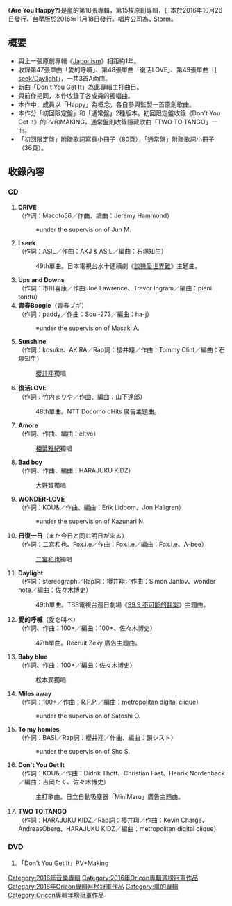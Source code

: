 {{unreferenced|time=2016-11-12T21:55:32+00:00}}
{{Infobox Album
|Name=Are You Happy?
|Cover=
|Artist=[[嵐|嵐]]
|Type=專輯
|Released=2016年10月26日
|Recorded=2016年
|Genre=[[J-POP|J-POP]]
|Length=
|Label=[[J_Storm|J Storm]]
|Producer=
|Certification=
|Chart position=* 週間最高排名第1位（Oricon）
|Reviews=
|Last album=[[Japonism|Japonism]]<br />（2015年）
|This album='''Are You Happy?'''<br />（2016年）
|Next album= [[「untitled」|「untitled」]]<br />（2017年）
|Misc={{Singles 
 | Name          = Are You Happy? 
 | Type          = 錄音室專輯 
 | Single 1      = [[愛的呼喊|愛的呼喊]] 
 | Single 1 date = 2015年9月2日 
 | Single 2      = [[復活LOVE|復活LOVE]] 
 | Single 2 date = 2016年2月24日 
 | Single 3      = [[I_seek/Daylight|I seek/Daylight]] 
 | Single 3 date = 2016年5月18日 }}
}}
《'''Are You Happy?'''》是[[嵐|嵐]]的第18張專輯，第15枚原創專輯，日本於2016年10月26日發行，台壓版於2016年11月18日發行。唱片公司為[[J_Storm|J Storm]]。

== 概要 ==
* 與上一張原創專輯《[[Japonism|Japonism]]》相距約1年。
* 收錄第47張單曲「愛的呼喊」、第48張單曲「復活LOVE」、第49張單曲「[[I_seek/Daylight|I seek/Daylight]]」，一共3首A面曲。
* 新曲「Don't You Get It」為此專輯主打曲目。
* 與前作相同，本作收錄了各成員的獨唱曲。
* 本作中，成員以「Happy」為概念，各自參與監製一首原創歌曲。
* 本作分「初回限定盤」和「通常盤」2種版本。初回限定盤收錄《Don't You Get It》的PV和MAKING，通常盤則收錄隱藏歌曲「TWO TO TANGO」一曲。
* 「初回限定盤」附贈歌詞寫真小冊子（80頁），「通常盤」附贈歌詞小冊子（36頁）。

== 收錄內容 ==
=== CD ===
# '''DRIVE'''<br/>（作词：Macoto56／作曲、编曲：Jeremy Hammond）
#:※under the supervision of Jun M.
# '''I seek'''<br/>（作詞：ASIL／作曲：AKJ & ASIL／編曲：石塚知生）
#:49th單曲。日本電視台水十連續劇《[[談戀愛世界難|談戀愛世界難]]》主題曲。
# '''Ups and Downs'''<br/>（作詞：市川喜康／作曲:Joe Lawrence、Trevor Ingram／編曲：pieni tonttu）
# '''青春Boogie'''（青春ブギ）<br/>（作詞：paddy／作曲：Soul-273／編曲：ha-j）
#:※under the supervision of Masaki A.
# '''Sunshine'''<br/>（作詞：kosuke、AKIRA／Rap詞：櫻井翔／作曲：Tommy Clint／編曲：石塚知生）
#:[[櫻井翔|櫻井翔]]獨唱
# '''復活LOVE'''<br/>（作詞：竹内まりや／作曲、編曲：山下達郎）
#:48th單曲。NTT Docomo dHits 廣告主題曲。
# '''Amore'''<br/>（作詞、作曲、編曲：eltvo）
#:[[相葉雅紀|相葉雅紀]]獨唱
# '''Bad boy'''<br/>（作詞、作曲、編曲：HARAJUKU KIDZ）
#:[[大野智|大野智]]獨唱
# '''WONDER-LOVE'''<br/>（作詞：KOU&／作曲、編曲：Erik Lidbom、Jon Hallgren）
#:※under the supervision of Kazunari N.
# '''日復一日'''（また今日と同じ明日が来る）<br/>（作詞：二宮和也、Fox.i.e／作曲：Fox.i.e／編曲：Fox.i.e、A-bee）
#:[[二宮和也|二宮和也]]獨唱
# '''Daylight'''<br/>（作詞：stereograph／Rap詞：櫻井翔／作曲：Simon Janlov、wonder note／編曲：佐々木博史）
#:49th單曲。TBS電視台週日劇場《[[99.9不可能的翻案|99.9 不可能的翻案]]》主題曲。
# '''愛的呼喊'''（愛を叫べ）<br/>（作詞、作曲：100+／編曲：100+、佐々木博史）
#:47th單曲。Recruit Zexy 廣告主題曲。
# '''Baby blue'''<br/>（作詞、作曲：100+／編曲：佐々木博史）
#:松本潤獨唱
# '''Miles away'''<br/>（作詞：100+／作曲：R.P.P.／編曲：metropolitan digital clique）
#:※under the supervision of Satoshi O.
# '''To my homies'''<br/>（作詞：BASI／Rap詞：櫻井翔／作曲、編曲：韻シスト）
#:※under the supervision of Sho S.
# '''Don't You Get It'''<br/>（作詞：KOU&／作曲：Didrik Thott、Christian Fast、Henrik Nordenback／編曲：吉岡たく、佐々木博史）
#:主打歌曲。日立自動吸塵器「MiniMaru」廣告主題曲。
# '''TWO TO TANGO'''　<Bonus Track><br/>（作詞：HARAJUKU KIDZ／Rap詞：櫻井翔／作曲：Kevin Charge、AndreasOberg、HARAJUKU KIDZ／編曲：metropolitan digital clique）

=== DVD ===
# 「Don't You Get It」PV+Making
{{嵐}}
{{Oricon專輯週榜冠軍 (2016年)|2016年11月7日}}
{{Oricon專輯月榜冠軍 (2010年代後期)|2016年10月}}
{{Oricon專輯年榜冠軍}}
[[Category:2016年音樂專輯|Category:2016年音樂專輯]]
[[Category:2016年Oricon專輯週榜冠軍作品|Category:2016年Oricon專輯週榜冠軍作品]]
[[Category:2016年Oricon專輯月榜冠軍作品|Category:2016年Oricon專輯月榜冠軍作品]]
[[Category:嵐的專輯|Category:嵐的專輯]]
[[Category:Oricon專輯年榜冠軍作品|Category:Oricon專輯年榜冠軍作品]]